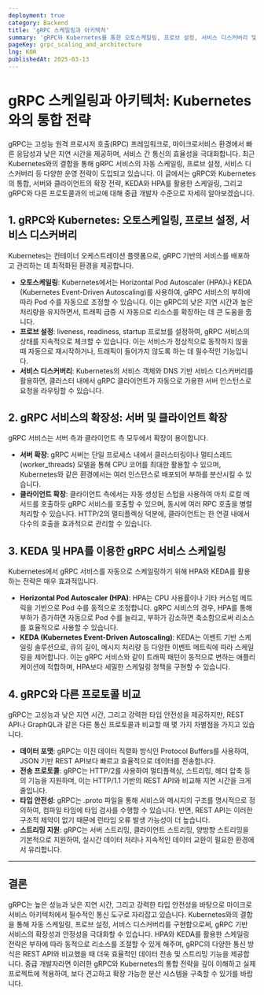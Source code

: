 ```yaml
---
deployment: true
category: Backend
title: 'gRPC 스케일링과 아키텍처'
summary: 'gRPC와 Kubernetes를 통한 오토스케일링, 프로브 설정, 서비스 디스커버리 및 gRPC 서비스의 확장성, KEDA/HPA를 이용한 스케일링 전략, 그리고 gRPC와 다른 프로토콜의 비교에 대해 살펴봅니다.'
pageKey: grpc_scaling_and_architecture
lng: KOR
publishedAt: 2025-03-13
---
```


# gRPC 스케일링과 아키텍처: Kubernetes와의 통합 전략

gRPC는 고성능 원격 프로시저 호출(RPC) 프레임워크로, 마이크로서비스 환경에서 빠른 응답성과 낮은 지연 시간을 제공하며, 서비스 간 통신의 효율성을 극대화합니다. 최근 Kubernetes와의 결합을 통해 gRPC 서비스의 자동 스케일링, 프로브 설정, 서비스 디스커버리 등 다양한 운영 전략이 도입되고 있습니다. 이 글에서는 gRPC와 Kubernetes의 통합, 서버와 클라이언트의 확장 전략, KEDA와 HPA를 활용한 스케일링, 그리고 gRPC와 다른 프로토콜과의 비교에 대해 중급 개발자 수준으로 자세히 알아보겠습니다.

## 1. gRPC와 Kubernetes: 오토스케일링, 프로브 설정, 서비스 디스커버리

Kubernetes는 컨테이너 오케스트레이션 플랫폼으로, gRPC 기반의 서비스를 배포하고 관리하는 데 최적화된 환경을 제공합니다.

- **오토스케일링**: Kubernetes에서는 Horizontal Pod Autoscaler (HPA)나 KEDA (Kubernetes Event-Driven Autoscaling)를 사용하여, gRPC 서비스의 부하에 따라 Pod 수를 자동으로 조정할 수 있습니다. 이는 gRPC의 낮은 지연 시간과 높은 처리량을 유지하면서, 트래픽 급증 시 자동으로 리소스를 확장하는 데 큰 도움을 줍니다.
- **프로브 설정**: liveness, readiness, startup 프로브를 설정하여, gRPC 서비스의 상태를 지속적으로 체크할 수 있습니다. 이는 서비스가 정상적으로 동작하지 않을 때 자동으로 재시작하거나, 트래픽이 들어가지 않도록 하는 데 필수적인 기능입니다.
- **서비스 디스커버리**: Kubernetes의 서비스 객체와 DNS 기반 서비스 디스커버리를 활용하면, 클러스터 내에서 gRPC 클라이언트가 자동으로 가용한 서버 인스턴스로 요청을 라우팅할 수 있습니다.

## 2. gRPC 서비스의 확장성: 서버 및 클라이언트 확장

gRPC 서비스는 서버 측과 클라이언트 측 모두에서 확장이 용이합니다.

- **서버 확장**: gRPC 서버는 단일 프로세스 내에서 클러스터링이나 멀티스레드(worker_threads) 모델을 통해 CPU 코어를 최대한 활용할 수 있으며, Kubernetes와 같은 환경에서는 여러 인스턴스로 배포되어 부하를 분산시킬 수 있습니다.
- **클라이언트 확장**: 클라이언트 측에서는 자동 생성된 스텁을 사용하여 마치 로컬 메서드를 호출하듯 gRPC 서비스를 호출할 수 있으며, 동시에 여러 RPC 호출을 병렬 처리할 수 있습니다. HTTP/2의 멀티플렉싱 덕분에, 클라이언트는 한 연결 내에서 다수의 호출을 효과적으로 관리할 수 있습니다.

## 3. KEDA 및 HPA를 이용한 gRPC 서비스 스케일링

Kubernetes에서 gRPC 서비스를 자동으로 스케일링하기 위해 HPA와 KEDA를 활용하는 전략은 매우 효과적입니다.

- **Horizontal Pod Autoscaler (HPA)**: HPA는 CPU 사용률이나 기타 커스텀 메트릭을 기반으로 Pod 수를 동적으로 조정합니다. gRPC 서비스의 경우, HPA를 통해 부하가 증가하면 자동으로 Pod 수를 늘리고, 부하가 감소하면 축소함으로써 리소스를 효율적으로 사용할 수 있습니다.
- **KEDA (Kubernetes Event-Driven Autoscaling)**: KEDA는 이벤트 기반 스케일링 솔루션으로, 큐의 길이, 메시지 처리량 등 다양한 이벤트 메트릭에 따라 스케일링을 제어합니다. 이는 gRPC 서비스와 같이 트래픽 패턴이 동적으로 변하는 애플리케이션에 적합하며, HPA보다 세밀한 스케일링 정책을 구현할 수 있습니다.

## 4. gRPC와 다른 프로토콜 비교

gRPC는 고성능과 낮은 지연 시간, 그리고 강력한 타입 안전성을 제공하지만, REST API나 GraphQL과 같은 다른 통신 프로토콜과 비교할 때 몇 가지 차별점을 가지고 있습니다.

- **데이터 포맷**: gRPC는 이진 데이터 직렬화 방식인 Protocol Buffers를 사용하여, JSON 기반 REST API보다 빠르고 효율적으로 데이터를 전송합니다.
- **전송 프로토콜**: gRPC는 HTTP/2를 사용하여 멀티플렉싱, 스트리밍, 헤더 압축 등의 기능을 지원하며, 이는 HTTP/1.1 기반의 REST API와 비교해 지연 시간을 크게 줄입니다.
- **타입 안전성**: gRPC는 .proto 파일을 통해 서비스와 메시지의 구조를 명시적으로 정의하여, 컴파일 타임에 타입 검사를 수행할 수 있습니다. 반면, REST API는 이러한 구조적 제약이 없기 때문에 런타임 오류 발생 가능성이 더 높습니다.
- **스트리밍 지원**: gRPC는 서버 스트리밍, 클라이언트 스트리밍, 양방향 스트리밍을 기본적으로 지원하여, 실시간 데이터 처리나 지속적인 데이터 교환이 필요한 환경에서 유리합니다.

---

## 결론

gRPC는 높은 성능과 낮은 지연 시간, 그리고 강력한 타입 안전성을 바탕으로 마이크로서비스 아키텍처에서 필수적인 통신 도구로 자리잡고 있습니다. Kubernetes와의 결합을 통해 자동 스케일링, 프로브 설정, 서비스 디스커버리를 구현함으로써, gRPC 기반 서비스의 확장성과 안정성을 극대화할 수 있습니다. HPA와 KEDA를 활용한 스케일링 전략은 부하에 따라 동적으로 리소스를 조절할 수 있게 해주며, gRPC의 다양한 통신 방식은 REST API와 비교했을 때 더욱 효율적인 데이터 전송 및 스트리밍 기능을 제공합니다. 중급 개발자라면 이러한 gRPC와 Kubernetes의 통합 전략을 깊이 이해하고 실제 프로젝트에 적용하여, 보다 견고하고 확장 가능한 분산 시스템을 구축할 수 있기를 바랍니다.
